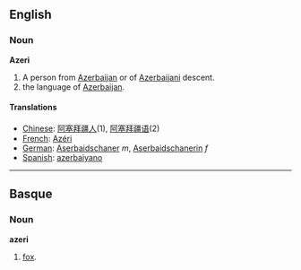 ==English==
===Noun===
'''Azeri'''

#A person from [[Azerbaijan]] or of [[Azerbaijani]] descent.
#the language of [[Azerbaijan]].

====Translations====
*[[Chinese]]: [[阿塞拜疆人]](1), [[阿塞拜疆语]](2)
*[[French]]: [[Azéri]]
*[[German]]: [[Aserbaidschaner]] ''m'', [[Aserbaidschanerin]] ''f''
*[[Spanish]]: [[azerbaiyano]]

----

==Basque==
===Noun===
'''azeri'''

# [[fox]].